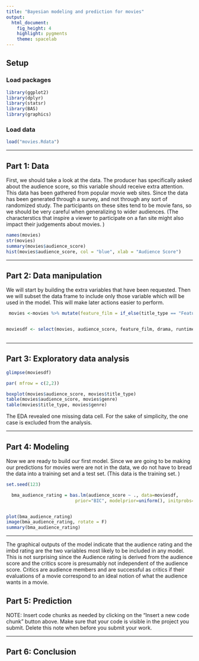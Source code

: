 ---
title: "Bayesian modeling and prediction for movies"
output: 
  html_document: 
    fig_height: 4
    highlight: pygments
    theme: spacelab
---

## Setup

### Load packages

```{r load-packages, message = FALSE}
library(ggplot2)
library(dplyr)
library(statsr)
library(BAS)
library(graphics)
```

### Load data


```{r load-data}
load("movies.Rdata")
```



* * *

## Part 1: Data

First, we should take a look at the data. The producer has specifically asked about the audience score, so this variable should receive extra attention. This data has been gathered from popular movie web sites. Since the data has been generated through a survey, and not through any sort of randomized study. The participants on these sites tend to be movie fans, so we should be very careful when generalizing to wider audiences. (The characterstics that inspire a viewer to participate on a fan site might also impact their judgements about movies. )

```{r}
names(movies)
str(movies)
summary(movies$audience_score)
hist(movies$audience_score, col = "blue", xlab = "Audience Score")

```

* * *

## Part 2: Data manipulation

We will start by building the extra variables that have been requested. Then we will subset the data frame to include only those variable which will be used in the model. This will make later actions easier to perform. 

```{r, echo=FALSE}




 movies <-movies %>% mutate(feature_film = if_else(title_type == "Feature Film", 'yes' ,'no'), drama = if_else(genre == "Drama", "yes", "no"), mpaa_rating_R = if_else(mpaa_rating == "R", "yes", "no"), oscar_season = if_else(thtr_rel_month %in% c(10, 11,12), "yes", "no"), summer_season = if_else(thtr_rel_month %in% c(5,6,7,8), "yes", "no") )


moviesdf <- select(movies, audience_score, feature_film, drama, runtime, mpaa_rating_R, thtr_rel_year, oscar_season, summer_season, imdb_rating, imdb_num_votes, critics_score, audience_rating, best_pic_nom, best_pic_win, best_actor_win, best_actress_win, best_dir_win, top200_box)
 


```


* * *

## Part 3: Exploratory data analysis



```{r}
glimpse(moviesdf)

par( mfrow = c(2,2))

boxplot(movies$audience_score, movies$title_type)
table(movies$audience_score, movies$genre)
table(movies$title_type, movies$genre)


```

The EDA revealed one missing data cell. For the sake of simplicity, the one case is excluded from the analysis. 

* * *

## Part 4: Modeling

Now we are ready to build our first model. Since we are going to be making our predictions for movies were are not in the data, we do not have to bread the data into a training set and a test set. (This data is the training set. )
```{r}
set.seed(123)

  bma_audience_rating = bas.lm(audience_score ~ ., data=moviesdf, 
                          prior="BIC", modelprior=uniform(), initprobs="eplogp")


plot(bma_audience_rating)
image(bma_audience_rating, rotate = F)
summary(bma_audience_rating)

```

* * *

The graphical outputs of the model indicate that the audience rating and the imbd rating are the two variables most likely to be included in any model. This is not surprising since the Audience rating is derived from the audience score and the critics score is presumably not independent of the audience score. Critics are audience members and are successful as critics if their evaluations of a movie correspond to an ideal notion of what the audience wants in a movie. 

## Part 5: Prediction

NOTE: Insert code chunks as needed by clicking on the "Insert a new code chunk" 
button above. Make sure that your code is visible in the project you submit. 
Delete this note when before you submit your work.

* * *

## Part 6: Conclusion

